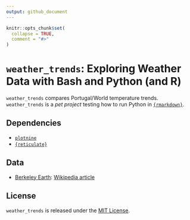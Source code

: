 ```yaml
---
output: github_document
---
```


```r
knitr::opts_chunk$set(
  collapse = TRUE,
  comment = "#>"
)
```

# `weather_trends`: Exploring Weather Data with Bash and Python (and R)

<!-- badges: start -->
<!-- badges: end -->

`weather_trends` compares Portugal/World temperature trends.  `weather_trends` is a _pet project_ testing how to run Python in [`{rmarkdown}`](https://github.com/rstudio/rmarkdown).

## Dependencies

* [`plotnine`](https://github.com/has2k1/plotnine) 
* [`{reticulate}`](https://github.com/rstudio/reticulate)

## Data

* [Berkeley Earth](http://berkeleyearth.org/data): [Wikipedia article](https://en.wikipedia.org/wiki/Berkeley_Earth)

## License

`weather_trends` is released under the [MIT License](./LICENSE.md).

